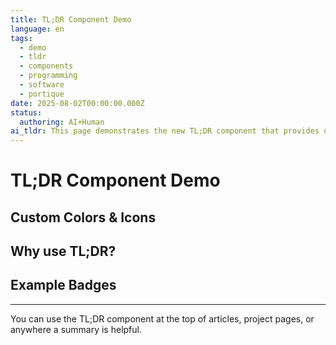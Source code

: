 ```yaml
---
title: TL;DR Component Demo
language: en
tags:
  - demo
  - tldr
  - components
  - programming
  - software
  - portique
date: 2025-08-02T00:00:00.000Z
status:
  authoring: AI+Human
ai_tldr: This page demonstrates the new TL;DR component that provides quick AI-generated summaries for content. It shows various customization options including colors, icons, and badge variants. The component is perfect for busy readers who want to quickly understand the main points of an article before diving into the details.
---
```



# TL;DR Component Demo

<Tldr
  tldr="This page demonstrates the new TL;DR component. It provides a quick AI-generated summary for your content, making it easy for readers to get the gist in seconds."
  color="blue"
  icon="tabler:sparkles"
  badgeText="AI"
  badgeVariant="ai"
  info="This summary was generated by AI using OpenAI GPT-4."
/>

## Custom Colors & Icons

<Tldr
  tldr="You can customize the TL;DR box with different colors and icons to match your content or mood."
  color="emerald"
  icon="tabler:bulb"
  badgeText="Human"
  badgeVariant="human"
  info="This summary was written by a human editor."
/>

<Tldr
  tldr="Mix and match! Use emojis, change the badge, or add extra info for full flexibility."
  color="rose"
  icon="tabler:star"
  badgeText="AI+Human"
  badgeVariant="ai-human"
  info="Reviewed and improved by both AI and a human."
/>

## Why use TL;DR?

<Note
  title="Quick Summaries"
  description="TL;DR sections help readers quickly understand the main points of your content. Perfect for busy users!"
  icon="tabler:bulb"
/>

## Example Badges

<Badge variant="ai" text="AI" icon="🤖" size="sm" />
<Badge variant="human" text="Human" icon="🧑" size="sm" />
<Badge variant="tag" text="Demo" size="md" />

---

You can use the TL;DR component at the top of articles, project pages, or anywhere a summary is helpful.
